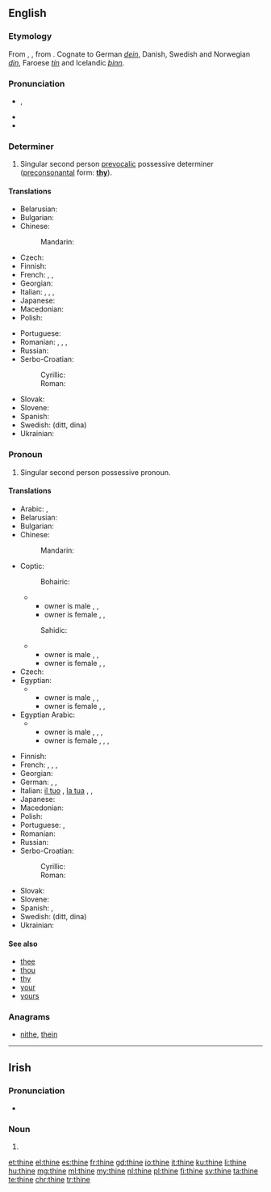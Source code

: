 ==English==
{{wikipedia}}

===Etymology===
From {{etyl|enm|en}} {{term|thyn|lang=enm}}, {{term|þyn|lang=enm}}, from {{etyl|ang|en}} {{m|ang|þīn}}. Cognate to German ''[[dein]]'', Danish, Swedish and Norwegian ''[[din]]'', Faroese ''[[tín]]'' and Icelandic ''[[þinn]]''.

===Pronunciation===
* {{a|UK}} {{enPR|<i>th</i>īn}}, {{IPA|/ðaɪn/|lang=en}}
* {{audio|en-us-thine.ogg|Audio (US)|lang=en}}
* {{rhymes|aɪn|lang=en}}

===Determiner===
{{head|en|determiner|cat2=possessive determiners}}

# {{context|archaic|lang=en}} Singular second person [[prevocalic]] possessive determiner ([[preconsonantal]] form: '''[[thy]]''').

====Translations====
{{trans-top|possessive determiner}}
* Belarusian: {{t|be|твой|tr=tvoj|sc=Cyrl}}
* Bulgarian: {{t|bg|твой|tr=tvoj|sc=Cyrl}}
* Chinese:
*: Mandarin: {{t+|cmn|你|tr=nǐde|alt=你的|sc=Hani}}
* Czech: {{t+|cs|tvůj}}
* Finnish: {{t+|fi|sinun}}
* French: {{t+|fr|ton|m}}, {{t+|fr|ta|f}}, {{t+|fr|tes|m-p|f-p}}
* Georgian: {{t|ka|შენი|sc=Geor}}
* Italian: {{t+|it|tuo|m}}, {{t+|it|tua|f}}, {{t+|it|tuoi|m-p}}, {{t+|it|tue|f-p}}
* Japanese: {{t|ja|お前|tr=おまえの, omae-no|alt=お前の|sc=Jpan}}
* Macedonian: {{t|mk|твој|tr=tvoj|sc=Cyrl}}
* Polish: {{t+|pl|twój}}
{{trans-mid}}
* Portuguese: {{t+|pt|teu|m}}
* Romanian: {{t+|ro|tău|m-n}}, {{t+|ro|ta|f}}, {{t|ro|tăi|m-p}}, {{t+|ro|tale|f-p|n-p}}
* Russian: {{t+|ru|твой}}
* Serbo-Croatian:
*: Cyrillic: {{t|sh|твој}}
*: Roman: {{t|sh|tvoj}}
* Slovak: {{t|sk|tvoj}}
* Slovene: {{t|sl|tvój}}
* Spanish: {{t+|es|tu}}
* Swedish: {{t+|sv|din}} (ditt, dina)
* Ukrainian: {{t|uk|твій|tr=tvij|sc=Cyrl}}
{{trans-bottom}}

===Pronoun===
{{head|en|pronoun|cat2=possessive pronouns|cat3=second person pronouns}}

# {{context|archaic|lang=en}} Singular second person possessive pronoun.

====Translations====
{{trans-top|possessive pronoun}}
* Arabic: {{qualifier|belonging to one person}} {{t+|ar|لَك|m}}, {{t+|ar|لَكِ|f}}
* Belarusian: {{t|be|твой|tr=tvoj|sc=Cyrl}}
* Bulgarian: {{t|bg|твой|tr=tvoj|sc=Cyrl}}
* Chinese:
*: Mandarin: {{t+|cmn|你|tr=nǐde|alt=你的|sc=Hani}}
* Coptic:
*: Bohairic:
*** owner is male  {{t|cop|ⲫⲱⲕ|m|tr=phōk}}, {{t|cop|ⲑⲱⲕ|f|tr=θōk}}, {{t|cop|ⲛⲟⲩⲕ|p|tr=nwk}}
*** owner is female  {{t|cop|ⲫⲱ|m|tr=phō}}, {{t|cop|ⲑⲱ|f|tr=θō}}, {{t|cop|ⲛⲟⲩ|p|tr=nw}}
*: Sahidic:
*** owner is male  {{t|cop|ⲡⲱⲕ|m|tr=pōk}}, {{t|cop|ⲧⲱⲕ|f|tr=tōk}}, {{t|cop|ⲛⲟⲩⲕ|p|tr=nwk}}
*** owner is female  {{t|cop|ⲡⲱ|m|tr=pō}}, {{t|cop|ⲧⲱ|f|tr=tō}}, {{t|cop|ⲛⲟⲩ|p|tr=nw}}
* Czech: {{t+|cs|tvůj}}
* Egyptian:
*** owner is male   {{t|egy|𓅮𓇌𓎡|m|tr=payk}}, {{t|egy|𓏏𓇌𓎡|f|tr=tayk}}, {{t|egy|𓈖𓄿𓇌𓎡|p|tr=nayk}}
*** owner is female  {{t|egy|𓅮𓇌𓁐|m|tr=payt}}, {{t|egy|𓏏𓇌𓁐|f|tr=tayt}}, {{t|egy|𓈖𓄿𓇌𓁐|p|tr=nayt}}
* Egyptian Arabic:
*** owner is male  {{t|arz|لك|tr=lik|sc=Arab}}, {{t|arz|بتاعك|m|tr=betaʕak|sc=Arab}},  {{t|arz|بتاعتاك|f|tr=betaʕtak|sc=Arab}}, {{t|arz|بتوعاك|p|tr=betoʕak|sc=Arab}}
*** owner is female {{t|arz|لك|tr=liki|sc=Arab}}, {{t|arz|بتاعك|m|tr=betaʕik|sc=Arab}},  {{t|arz|بتاعتاك|f|tr=betaʕtik|sc=Arab}}, {{t|arz|بتوعاك|p|tr=betoʕik|sc=Arab}}
{{trans-mid}}
* Finnish: {{t+|fi|sinun}}
* French: {{t+|fr|le tien|m}}, {{t+|fr|la tienne|f}}, {{t+|fr|les tiens|m-p}}, {{t+|fr|les tiennes|f-p}}
* Georgian: {{t|ka|შენი|sc=Geor}}
* German: {{t+|de|dein|m|n}}, {{t+|de|deine|f}}, {{t+|de|deine|p}}
* Italian: [[il tuo]] {{g|m}}{{g|s}}, [[la tua]] {{g|f}}{{g|s}}, {{t|it|i tuoi|m|p}}, {{t|it|le tue}}
* Japanese: {{t|ja|お前|tr=おまえの, omae-no|alt=お前の|sc=Jpan}}
* Macedonian: {{t|mk|твој|tr=tvoj|sc=Cyrl}}
* Polish: {{t+|pl|twój}}
* Portuguese: {{t+|pt|teu|m}}, {{t+|pt|seu|m}}
* Romanian: {{t|ro|al tău, a ta, ai tăi, ale tale}}
* Russian: {{t+|ru|твой}}
* Serbo-Croatian:
*: Cyrillic: {{t|sh|твој}}
*: Roman: {{t|sh|tvoj}}
* Slovak: {{t|sk|tvoj}}
* Slovene: {{t|sl|tvój}}
* Spanish: {{t|es|el tuyo|m}}, {{t|es|la tuya|f}}
* Swedish: {{t+|sv|din}} (ditt, dina)
* Ukrainian: {{t|uk|твій|tr=tvij|sc=Cyrl}}
{{trans-bottom}}

====See also====
* [[thee]]
* [[thou]]
* [[thy]]
* [[your]]
* [[yours]]

===Anagrams===
* [[nithe#English|nithe]], [[thein#English|thein]]

----

==Irish==

===Pronunciation===
* {{IPA|[ˈhɪnʲə]|lang=ga}}

===Noun===
{{head|ga|mutated noun}}

# {{ga-lenition of|tine}}

[[et:thine]]
[[el:thine]]
[[es:thine]]
[[fr:thine]]
[[gd:thine]]
[[io:thine]]
[[it:thine]]
[[ku:thine]]
[[li:thine]]
[[hu:thine]]
[[mg:thine]]
[[ml:thine]]
[[my:thine]]
[[nl:thine]]
[[pl:thine]]
[[fi:thine]]
[[sv:thine]]
[[ta:thine]]
[[te:thine]]
[[chr:thine]]
[[tr:thine]]